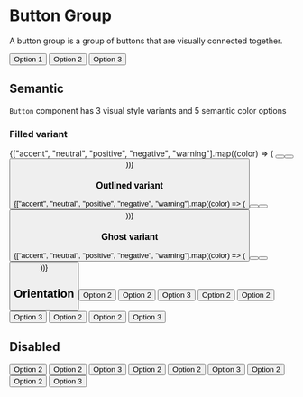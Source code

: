 
<Meta title="Design-system/Widgets/Button Group" />

# Button Group

A button group is a group of buttons that are visually connected together.

<Canvas>
  <Story name="Button Group">
    <ButtonGroup>
      <Button>Option 1</Button>
      <Button>Option 2</Button>
      <Button>Option 3</Button>
    </ButtonGroup>
  </Story>
</Canvas>

<ArgsTable story="Button Group" of={ButtonGroup} />

## Semantic

`Button` component has 3 visual style variants and 5 semantic color options

### Filled variant

<Canvas>
  <Story name="Filled variant">
    <Flex direction="column" gap="spacing-4">
      {["accent", "neutral", "positive", "negative", "warning"].map((color) => (
        <ButtonGroup>
          <Button variant="filled" color={color} children={`filled-${color}`} />
          <Button variant="filled" color={color} children={`filled-${color}`} />
          <Button variant="filled" color={color} children={`filled-${color}`} />
        </ButtonGroup>
      ))}
    </Flex>
  </Story>
</Canvas>

### Outlined variant

<Canvas>
  <Story name="Outlined variant">
    <Flex direction="column" gap="spacing-4">
      {["accent", "neutral", "positive", "negative", "warning"].map((color) => (
        <ButtonGroup>
          <Button
            variant="outlined"
            color={color}
            children={`filled-${color}`}
          />
          <Button
            variant="outlined"
            color={color}
            children={`filled-${color}`}
          />
          <Button
            variant="outlined"
            color={color}
            children={`filled-${color}`}
          />
        </ButtonGroup>
      ))}
    </Flex>
  </Story>
</Canvas>

### Ghost variant

<Canvas>
  <Story name="Ghost variant">
    <Flex direction="column" gap="spacing-4">
      {["accent", "neutral", "positive", "negative", "warning"].map((color) => (
        <ButtonGroup>
          <Button variant="ghost" color={color} children={`filled-${color}`} />
          <Button variant="ghost" color={color} children={`filled-${color}`} />
          <Button variant="ghost" color={color} children={`filled-${color}`} />
        </ButtonGroup>
      ))}
    </Flex>
  </Story>
</Canvas>

## Orientation

<Canvas>
  <Story name="Button Group - Vertical Filled">
    <ButtonGroup>
      <Button variant="filled">Option 2</Button>
      <Button variant="filled">Option 2</Button>
      <Button variant="filled">Option 3</Button>
    </ButtonGroup>
  </Story>
  <Story name="Button Group - Vertical Outlined">
    <ButtonGroup>
      <Button variant="outlined">Option 2</Button>
      <Button variant="outlined">Option 2</Button>
      <Button variant="outlined">Option 3</Button>
    </ButtonGroup>
  </Story>
  <Story name="Button Group - Vertical Ghost">
    <ButtonGroup>
      <Button variant="ghost">Option 2</Button>
      <Button variant="ghost">Option 2</Button>
      <Button variant="ghost">Option 3</Button>
    </ButtonGroup>
  </Story>
</Canvas>

## Disabled

<Canvas>
  <Story name="Button Group Filled Disabled">
    <ButtonGroup>
      <Button variant="filled" isDisabled>
        Option 2
      </Button>
      <Button variant="filled" isDisabled>
        Option 2
      </Button>
      <Button variant="filled" isDisabled>
        Option 3
      </Button>
    </ButtonGroup>
  </Story>
  <Story name="Button Group Outlined Disabled">
    <ButtonGroup>
      <Button variant="outlined" isDisabled>
        Option 2
      </Button>
      <Button variant="outlined" isDisabled>
        Option 2
      </Button>
      <Button variant="outlined" isDisabled>
        Option 3
      </Button>
    </ButtonGroup>
  </Story>
  <Story name="Button Group Ghost Disabled">
    <ButtonGroup>
      <Button variant="ghost" isDisabled>
        Option 2
      </Button>
      <Button variant="ghost" isDisabled>
        Option 2
      </Button>
      <Button variant="ghost" isDisabled>
        Option 3
      </Button>
    </ButtonGroup>
  </Story>
</Canvas>
